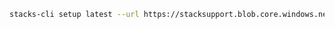 ```bash
stacks-cli setup latest --url https://stacksupport.blob.core.windows.net/cli/internal_config.yml
```